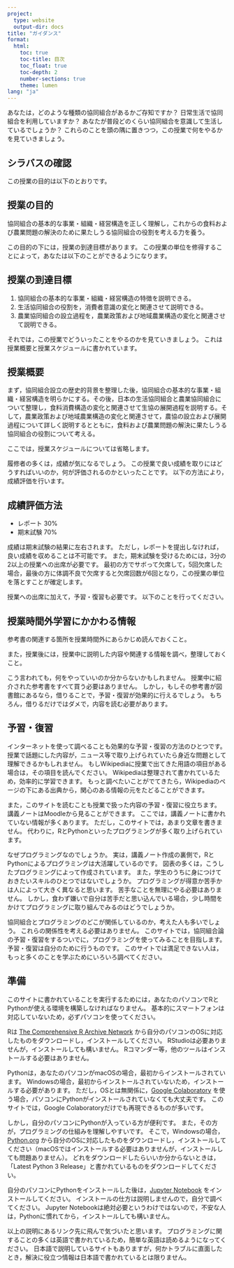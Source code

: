 ```yaml
---
project:
  type: website
  output-dir: docs
title: "ガイダンス"
format:
  html:
    toc: true
    toc-title: 目次
    toc_float: true
    toc-depth: 2
    number-sections: true
    theme: lumen
lang: "ja"
---
```


あなたは，どのような種類の協同組合があるかご存知ですか？
日常生活で協同組合を利用していますか？
あなたが普段どのくらい協同組合を意識して生活しているでしょうか？
これらのことを頭の隅に置きつつ，この授業で何をやるかを見ていきましょう。


## シラバスの確認

この授業の目的は以下のとおりです。

::: {.callout-note collapse="true" icon="false"}
## 授業の目的

協同組合の基本的な事業・組織・経営構造を正しく理解し，これからの食料および農業問題の解決のために果たしうる協同組合の役割を考える力を養う。
:::

この目的の下には，授業の到達目標があります。
この授業の単位を修得することによって，あなたは以下のことができるようになります。

::: {.callout-note collapse="true" icon="false"}
## 授業の到達目標

1. 協同組合の基本的な事業・組織・経営構造の特徴を説明できる。
2. 生活協同組合の役割を，消費者意識の変化と関連させて説明できる。
3. 農業協同組合の設立過程を，農業政策および地域農業構造の変化と関連させて説明できる。
:::

それでは，この授業でどういったことをやるのかを見ていきましょう。
これは授業概要と授業スケジュールに書かれています。

::: {.callout-note collapse="true" icon="false"}
## 授業概要

まず，協同組合設立の歴史的背景を整理した後，協同組合の基本的な事業・組織・経営構造を明らかにする。その後，日本の生活協同組合と農業協同組合について整理し，食料消費構造の変化と関連させて生協の展開過程を説明する。そして，農業政策および地域農業構造の変化と関連させて，農協の設立および展開過程について詳しく説明するとともに，食料および農業問題の解決に果たしうる協同組合の役割について考える。
:::

ここでは，授業スケジュールについては省略します。

履修者の多くは，成績が気になるでしょう。
この授業で良い成績を取りにはどうすればいいのか，何が評価されるのかといったことです。
以下の方法により，成績評価を行います。

::: {.callout-important collapse="true" icon="false"}
## 成績評価方法

- レポート 30%
- 期末試験 70%
:::

成績は期末試験の結果に左右されます。
ただし，レポートを提出しなければ，良い成績を収めることは不可能です。
また，期末試験を受けるためには，3分の2以上の授業への出席が必要です。
最初の方でサボって欠席して，5回欠席した場合，最後の方に体調不良で欠席すると欠席回数が6回となり，この授業の単位を落とすことが確定します。

授業への出席に加えて，予習・復習も必要です。
以下のことを行ってください。

::: {.callout-caution collapse="true" icon="false"}
## 授業時間外学習にかかわる情報

参考書の関連する箇所を授業時間外にあらかじめ読んでおくこと。

また，授業後には，授業中に説明した内容や関連する情報を調べ，整理しておくこと。
:::

こう言われても，何をやっていいのか分からないかもしれません。
授業中に紹介された参考書をすべて買う必要はありません。
しかし，もしその参考書が図書館にあるなら，借りることで，予習・復習が効果的に行えるでしょう。
もちろん，借りるだけではダメで，内容を読む必要があります。


## 予習・復習

インターネットを使って調べることも効果的な予習・復習の方法のひとつです。
授業で話題にした内容が，ニュース等で取り上げられていたら身近な問題として理解できるかもしれません。
もしWikipediaに授業で出てきた用語の項目がある場合は，その項目を読んでください。
Wikipediaは整理されて書かれているため，効率的に学習できます。
もっと調べたいことがでてきたら，Wikipediaのページの下にある出典から，関心のある情報の元をたどることができます。

また，このサイトを読むことも授業で扱った内容の予習・復習に役立ちます。
講義ノートはMoodleから見ることができます。
ここでは，講義ノートに書かれていない情報が多くあります。
ただし，このサイトでは，あまり文章を書きません。
代わりに，RとPythonといったプログラミングが多く取り上げられています。

なぜプログラミングなのでしょうか。
実は，講義ノート作成の裏側で，RとPythonによるプログラミングは大活躍しているのです。
図表の多くは，こうしたプログラミングによって作成されています。
また，学生のうちに身につけておきたいスキルのひとつではないでしょうか。
プログラミングが得意か苦手かは人によって大きく異なると思います。
苦手なことを無理にやる必要はありません。
しかし，食わず嫌いで自分は苦手だと思い込んでいる場合，少し時間をかけてプログラミングに取り組んでみるのはどうでしょうか。

協同組合とプログラミングのどこが関係しているのか，考えた人も多いでしょう。
これらの関係性を考える必要はありません。
このサイトでは，協同組合論の予習・復習をするついでに，プログラミングを使ってみることを目指します。
予習・復習は自分のために行うものです。
このサイトでは満足できない人は，もっと多くのことを学ぶためにいろいろ調べてください。


## 準備

このサイトに書かれていることを実行するためには，あなたのパソコンでRとPythonが使える環境を構築しなければなりません。
基本的にスマートフォンは対応していないため，必ずパソコンを使ってください。

Rは [The Comprehensive R Archive Network](https://cran.r-project.org/banner.shtml){target="_blank"} から自分のパソコンのOSに対応したものをダウンロードし，インストールしてください。
RStudioは必要ありませんが，インストールしても構いません。
Rコマンダー等，他のツールはインストールする必要はありません。

Pythonは，あなたのパソコンがmacOSの場合，最初からインストールされています。
Windowsの場合，最初からインストールされていないため，インストールする必要があります。
ただし，OSとは無関係に，[Google Colaboratory](https://colab.research.google.com/){target="_blank"} を使う場合，パソコンにPythonがインストールされていなくても大丈夫です。
このサイトでは，Google Colaboratoryだけでも再現できるものが多いです。

しかし，自分のパソコンにPythonが入っている方が便利です。
また，その方が，プログラミングの仕組みを理解しやすいです。
そこで，Windowsの場合，[Python.org](https://www.python.org/){target="_blank"} から自分のOSに対応したものをダウンロードし，インストールしてください（macOSではインストールする必要はありませんが，インストールしても問題ありません）。
どれをダウンロードしたらいいか分からないときは，「Latest Python 3 Release」と書かれているものをダウンロードしてください。

自分のパソコンにPythonをインストールした後は，[Jupyter Notebook](https://jupyter.org/){target="_blank"} をインストールしてください。
インストールの仕方は説明しませんので，自分で調べてください。
Jupyter Notebookは絶対必要というわけではないので，不安な人は，Pythonに慣れてから，インストールしても構いません。

以上の説明にあるリンク先に飛んで気づいたと思います。
プログラミングに関することの多くは英語で書かれているため，簡単な英語は読めるようになってください。
日本語で説明しているサイトもありますが，何かトラブルに直面したとき，解決に役立つ情報は日本語で書かれているとは限りません。
